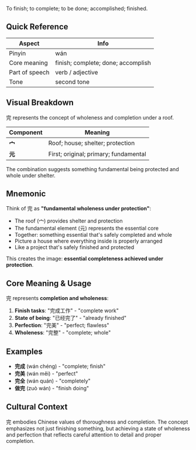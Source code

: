 To finish; to complete; to be done; accomplished; finished.

## Quick Reference

| Aspect         | Info                               |
| -------------- | ---------------------------------- |
| Pinyin         | wán                                |
| Core meaning   | finish; complete; done; accomplish |
| Part of speech | verb / adjective                   |
| Tone           | second tone                        |

## Visual Breakdown

完 represents the concept of wholeness and completion under a roof.

| Component | Meaning                                    |
| --------- | ------------------------------------------ |
| **宀**    | Roof; house; shelter; protection          |
| **元**    | First; original; primary; fundamental     |

The combination suggests something fundamental being protected and whole under shelter.

## Mnemonic

Think of 完 as **"fundamental wholeness under protection"**:

- The roof (宀) provides shelter and protection
- The fundamental element (元) represents the essential core
- Together: something essential that's safely completed and whole
- Picture a house where everything inside is properly arranged
- Like a project that's safely finished and protected

This creates the image: **essential completeness achieved under protection**.

## Core Meaning & Usage

完 represents **completion and wholeness**:

1. **Finish tasks**: "完成工作" - "complete work"
2. **State of being**: "已经完了" - "already finished"
3. **Perfection**: "完美" - "perfect; flawless"
4. **Wholeness**: "完整" - "complete; whole"

## Examples

- **完成** (wán chéng) - "complete; finish"
- **完美** (wán měi) - "perfect"
- **完全** (wán quán) - "completely"
- **做完** (zuò wán) - "finish doing"

## Cultural Context

完 embodies Chinese values of thoroughness and completion. The concept emphasizes not just finishing something, but achieving a state of wholeness and perfection that reflects careful attention to detail and proper completion.
